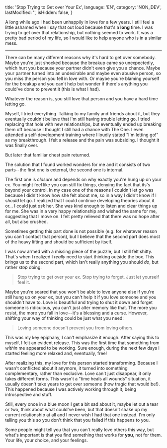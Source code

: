   title: 'Stop Trying to Get over Your Ex',
  language: 'EN',
  category: 'NON_DEV',
  lastModified: '',
  isHidden: false,
}

A long while ago I had been unhappily in love for a few years. I still feel a little ashamed when I say that out loud because that's a **long** time. I was trying to get over that relationship, but nothing seemed to work. It was a pretty bad period of my life, so I would like to help anyone who is in a similar mess.

---

There can be many different reasons why it's hard to get over somebody. Maybe you're just shocked because the breakup came so unexpectedly, which hurt you because your partner didn't even give you a chance. Maybe your partner turned into an undesirable and maybe even abusive person, so you miss the person you fell in love with. Or maybe you're blaming yourself for the breakup and you can't help but wonder if there's anything you could've done to prevent it (this is what I had).

Whatever the reason is, you still love that person and you have a hard time letting go.

Myself, I tried everything. Talking to my family and friends about it, but they eventually couldn't believe that I'm still having trouble letting go. I tried replacing that hole with new relationships, but eventually ended up breaking them off because I thought I still had a chance with The One. I even attended a self-development training where I loudly stated "I'm letting go!" as my breakthrough. I felt a release and the pain was subsiding. I thought it was finally over.

But later that familiar chest pain returned.

The solution that I found worked wonders for me and it consists of two parts--the first one is external, the second one is internal.

The first one is _closure_ and depends on why exactly you're hung up on your ex. You might feel like you can still fix things, denying the fact that its's beyond your control. In my case one of the reasons I couldn't let go was because I didn't know how she felt about me, so in a way I didn't know if I _should_ let go. I realized that I could continue developing theories about it or... I could just _ask_ her. She was kind enough to listen and clear things up for me. She was in a very happy relationship and wished the same for me, suggesting that I move on. I felt pretty relieved that there was no hope after all, but also crushed.

Sometimes getting this part done is not possible (e.g. for whatever reason you can't contact that person), but I believe that the second part does most of the heavy lifting and should be sufficient by itself.

I was now armed with a missing piece of the puzzle, but I still felt shitty. That's when I realized I _really_ need to start thinking outside the box. This brings us to the second part, which isn't really anything you should _do_, but rather _stop_ doing:

  > Stop trying to get over your ex. Stop trying to forget. Just let yourself feel it.

Maybe you're scared that you won't be able to love anyone else if you're still hung up on your ex, but you can't help it if you love someone and you shouldn't have to. Love is beautiful and trying to shut it down and forget someone is ridiculous, you can't just alter memory like that. The more you resist, the more you fall in love -- it's a blessing and a curse. However, shifting your way of thinking could be just what you need:

  > Loving someone doesn't prevent you from loving others.

This was my key epiphany, I can't emphasize it enough. After saying this to myself, I felt an evident release. This was the first time that something from _within_ me appeared to be working. Sure enough, during the next few days I started feeling more relaxed and, eventually, free!

After realizing this, my love for this person started transforming. Because I wasn't conflicted about it anymore, it turned into something complementary, rather than exclusive. Love can't just disappear, it only takes different forms. This wasn't a "time heals all wounds" situation, it usually doesn't take years to get over someone (how tragic that would be!). This happened because I was actively working through it, being introspective and stuff.

Still, every once in a blue moon I get a bit sad about it, maybe let out a tear or two, think about what could've been, but that doesn't shake up my current relationship at all and I never wish I had that one instead. I'm only telling you this so you don't think that you failed if this happens to you.

Some people might tell you that you can't really love others this way, but what's important is that you find something that works for **you**, not for them. Your life, your choice, and your feelings.

